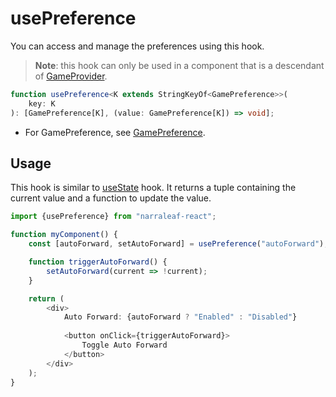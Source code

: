 # usePreference

You can access and manage the preferences using this hook.

> **Note**: this hook can only be used in a component that is a descendant of [GameProvider](../game-providers).

```typescript
function usePreference<K extends StringKeyOf<GamePreference>>(
    key: K
): [GamePreference[K], (value: GamePreference[K]) => void];
```

- For GamePreference, see [GamePreference](../../core/types/GamePreference).

## Usage

This hook is similar to [useState](https://react.dev/reference/react/useState) hook. It returns a tuple containing the current value and a function to update the value.

```typescript
import {usePreference} from "narraleaf-react";
```

```typescript
function myComponent() {
    const [autoForward, setAutoForward] = usePreference("autoForward");

    function triggerAutoForward() {
        setAutoForward(current => !current);
    }

    return (
        <div>
            Auto Forward: {autoForward ? "Enabled" : "Disabled"}
            
            <button onClick={triggerAutoForward}>
                Toggle Auto Forward
            </button>
        </div>
    );
}
```

